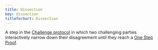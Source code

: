 ```yaml
---
title: Dissection
key: dissection
titleforSort: Dissection
---
```


A step in the [Challenge protocol](/intro/glossary#challenge-protocol) in which two challenging parties interactively narrow down their disagreement until they reach a [One Step Proof](/intro/glossary#one-step-proof).
